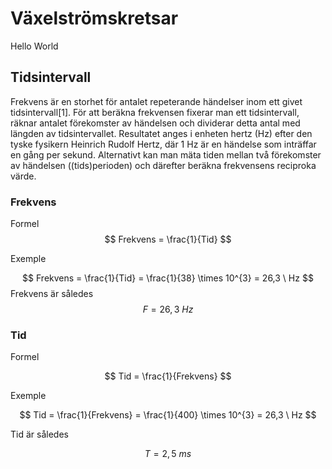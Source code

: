 # Växelströmskretsar

Hello World

## Tidsintervall

Frekvens är en storhet för antalet
repeterande händelser inom ett givet
tidsintervall[1]. För att beräkna
frekvensen fixerar man ett
tidsintervall, räknar antalet
förekomster av händelsen och
dividerar detta antal med längden av
tidsintervallet. Resultatet anges i
enheten hertz (Hz) efter den tyske
fysikern Heinrich Rudolf Hertz, där
1 Hz är en händelse som inträffar en
gång per sekund. Alternativt kan man
mäta tiden mellan två förekomster av
händelsen ((tids)perioden) och
därefter beräkna frekvensens
reciproka värde.

### Frekvens

Formel 
$$ Frekvens = \frac{1}{Tid} $$

Exemple

$$ Frekvens = \frac{1}{Tid} = \frac{1}{38} \times 10^{3} = 26,3 \ Hz $$
Frekvens är således 
$$ F = 26,3 \ Hz $$

### Tid

Formel

$$ Tid = \frac{1}{Frekvens} $$

Exemple

$$ Tid = \frac{1}{Frekvens} = \frac{1}{400} \times 10^{3} = 26,3 \ Hz $$ 

Tid är således

$$ T = 2,5 \ ms $$
